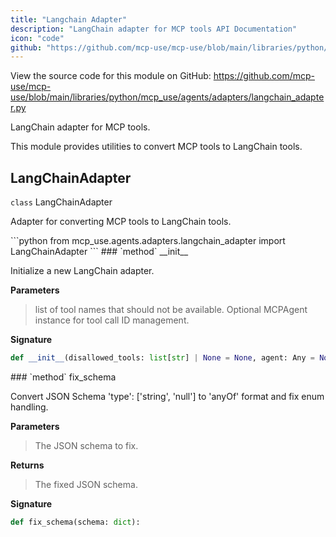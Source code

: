 ```yaml
---
title: "Langchain Adapter"
description: "LangChain adapter for MCP tools API Documentation"
icon: "code"
github: "https://github.com/mcp-use/mcp-use/blob/main/libraries/python/mcp_use/agents/adapters/langchain_adapter.py"
---
```



<Callout type="info" title="Source Code">
View the source code for this module on GitHub: <a href='https://github.com/mcp-use/mcp-use/blob/main/libraries/python/mcp_use/agents/adapters/langchain_adapter.py' target='_blank' rel='noopener noreferrer'>https://github.com/mcp-use/mcp-use/blob/main/libraries/python/mcp_use/agents/adapters/langchain_adapter.py</a>
</Callout>

LangChain adapter for MCP tools.

This module provides utilities to convert MCP tools to LangChain tools.

## LangChainAdapter

<div>
<RandomGradientBackground className="rounded-lg p-4 w-full h-full rounded-full">
<div className="text-black">
<div className="text-black font-bold text-xl mb-2 mt-8"><code className="!text-black">class</code> LangChainAdapter</div>

Adapter for converting MCP tools to LangChain tools.

</div>
</RandomGradientBackground>
```python
from mcp_use.agents.adapters.langchain_adapter import LangChainAdapter
```

<Card type="info">
### `method` __init__

Initialize a new LangChain adapter.


**Parameters**
><ParamField body="disallowed_tools" type="list[str] | None" default="None" >   list of tool names that should not be available. </ParamField>
><ParamField body="agent" type="Any" default="None" >   Optional MCPAgent instance for tool call ID management. </ParamField>

**Signature**
```python wrap
def __init__(disallowed_tools: list[str] | None = None, agent: Any = None):
```

</Card>
<Card type="info">
### `method` fix_schema

Convert JSON Schema 'type': ['string', 'null'] to 'anyOf' format and fix enum handling.



**Parameters**
><ParamField body="schema" type="dict" required="True" >   The JSON schema to fix. </ParamField>

**Returns**
><ResponseField name="returns" type="dict" >The fixed JSON schema.</ResponseField>

**Signature**
```python wrap
def fix_schema(schema: dict):
```

</Card>

</div>
